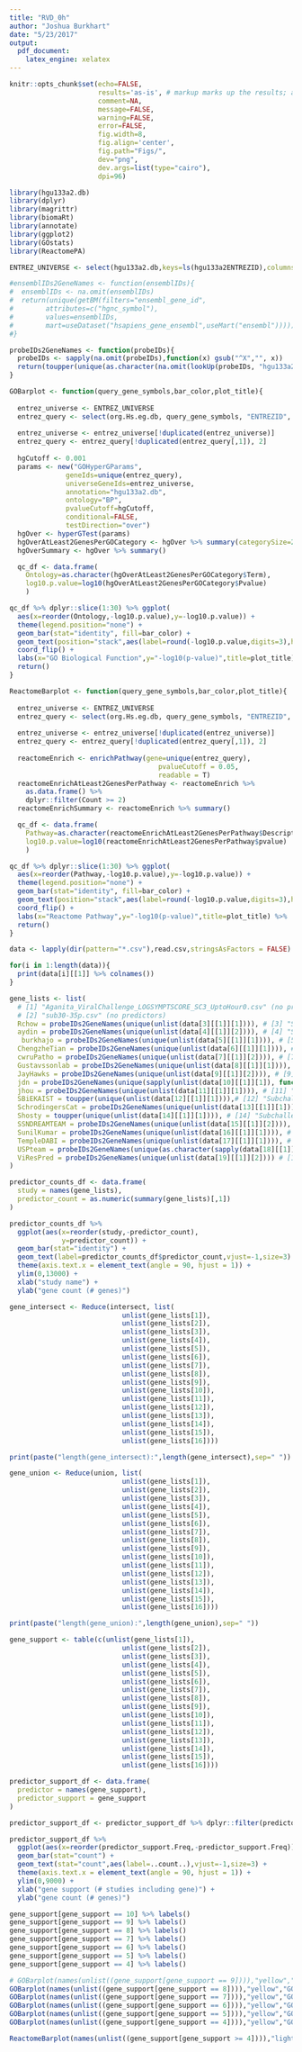 ```yaml
---
title: "RVD_0h"
author: "Joshua Burkhart"
date: "5/23/2017"
output: 
  pdf_document: 
    latex_engine: xelatex
---
```


```r
knitr::opts_chunk$set(echo=FALSE,
                      results='as-is', # markup marks up the results; asis return texts as-is; hide hides the results
                      comment=NA,
                      message=FALSE,
                      warning=FALSE,
                      error=FALSE,
                      fig.width=8,
                      fig.align='center',
                      fig.path="Figs/",
                      dev="png",
                      dev.args=list(type="cairo"),
                      dpi=96)
```

```r
library(hgu133a2.db)
library(dplyr)
library(magrittr)
library(biomaRt)
library(annotate)
library(ggplot2)
library(GOstats)
library(ReactomePA)
```

```r
ENTREZ_UNIVERSE <- select(hgu133a2.db,keys=ls(hgu133a2ENTREZID),columns="ENTREZID") %>% .[,"ENTREZID"]
```

```r

#ensemblIDs2GeneNames <- function(ensemblIDs){
#  ensemblIDs <- na.omit(ensemblIDs)
#  return(unique(getBM(filters="ensembl_gene_id",
#        attributes=c("hgnc_symbol"),
#        values=ensemblIDs,
#        mart=useDataset("hsapiens_gene_ensembl",useMart("ensembl")))))
#}

probeIDs2GeneNames <- function(probeIDs){
  probeIDs <- sapply(na.omit(probeIDs),function(x) gsub("^X","", x))
  return(toupper(unique(as.character(na.omit(lookUp(probeIDs, "hgu133a2.db", "SYMBOL"))))))
}

GOBarplot <- function(query_gene_symbols,bar_color,plot_title){
  
  entrez_universe <- ENTREZ_UNIVERSE
  entrez_query <- select(org.Hs.eg.db, query_gene_symbols, "ENTREZID", "SYMBOL")
  
  entrez_universe <- entrez_universe[!duplicated(entrez_universe)]
  entrez_query <- entrez_query[!duplicated(entrez_query[,1]), 2]
  
  hgCutoff <- 0.001
  params <- new("GOHyperGParams",
              geneIds=unique(entrez_query),
              universeGeneIds=entrez_universe,
              annotation="hgu133a2.db",
              ontology="BP",
              pvalueCutoff=hgCutoff,
              conditional=FALSE,
              testDirection="over")
  hgOver <- hyperGTest(params)
  hgOverAtLeast2GenesPerGOCategory <- hgOver %>% summary(categorySize=2)
  hgOverSummary <- hgOver %>% summary()

  qc_df <- data.frame(
    Ontology=as.character(hgOverAtLeast2GenesPerGOCategory$Term),
    log10.p.value=log10(hgOverAtLeast2GenesPerGOCategory$Pvalue)
    )

qc_df %>% dplyr::slice(1:30) %>% ggplot(
  aes(x=reorder(Ontology,-log10.p.value),y=-log10.p.value)) +
  theme(legend.position="none") +
  geom_bar(stat="identity", fill=bar_color) +
  geom_text(position="stack",aes(label=round(-log10.p.value,digits=3),hjust=1.1)) +
  coord_flip() +
  labs(x="GO Biological Function",y="-log10(p-value)",title=plot_title) %>%
  return()
}

ReactomeBarplot <- function(query_gene_symbols,bar_color,plot_title){
  
  entrez_universe <- ENTREZ_UNIVERSE
  entrez_query <- select(org.Hs.eg.db, query_gene_symbols, "ENTREZID", "SYMBOL")
  
  entrez_universe <- entrez_universe[!duplicated(entrez_universe)]
  entrez_query <- entrez_query[!duplicated(entrez_query[,1]), 2]
  
  reactomeEnrich <- enrichPathway(gene=unique(entrez_query),
                                     pvalueCutoff = 0.05,
                                     readable = T)
  reactomeEnrichAtLeast2GenesPerPathway <- reactomeEnrich %>% 
    as.data.frame() %>%
    dplyr::filter(Count >= 2)
  reactomeEnrichSummary <- reactomeEnrich %>% summary()

  qc_df <- data.frame(
    Pathway=as.character(reactomeEnrichAtLeast2GenesPerPathway$Description),
    log10.p.value=log10(reactomeEnrichAtLeast2GenesPerPathway$pvalue)
    )

qc_df %>% dplyr::slice(1:30) %>% ggplot(
  aes(x=reorder(Pathway,-log10.p.value),y=-log10.p.value)) +
  theme(legend.position="none") +
  geom_bar(stat="identity", fill=bar_color) +
  geom_text(position="stack",aes(label=round(-log10.p.value,digits=3),hjust=1.1)) +
  coord_flip() +
  labs(x="Reactome Pathway",y="-log10(p-value)",title=plot_title) %>%
  return()
}

```

```r
data <- lapply(dir(pattern="*.csv"),read.csv,stringsAsFactors = FALSE)

for(i in 1:length(data)){
  print(data[i][[1]] %>% colnames())
}

gene_lists <- list(
  # [1] "Aganita_ViralChallenge_LOGSYMPTSCORE_SC3_UptoHour0.csv" (no predictors)
  # [2] "sub30-35p.csv" (no predictors)
  Rchow = probeIDs2GeneNames(unique(unlist(data[3][[1]][1]))), # [3] "Subchallenge2_Rchow_Time0_Predictors.csv"
  aydin = probeIDs2GeneNames(unique(unlist(data[4][[1]][2]))), # [4] "Subchallenge3_aydin_Time0_Predictors.csv"
   burkhajo = probeIDs2GeneNames(unique(unlist(data[5][[1]][1]))), # [5] "Subchallenge3_burkhajo_Time0_Predictors.csv"  
  ChengzheTian = probeIDs2GeneNames(unique(unlist(data[6][[1]][1]))), # [6] "Subchallenge3_ChengzheTian_Time0_Predictors.csv"
  cwruPatho = probeIDs2GeneNames(unique(unlist(data[7][[1]][2]))), # [7] "Subchallenge3_cwruPatho_Time0_Predictors.csv"
  Gustavssonlab = probeIDs2GeneNames(unique(unlist(data[8][[1]][1]))), # [8] "Subchallenge3_Gustavssonlab_Nordlinglab_0_Predictors.csv"
  JayHawks = probeIDs2GeneNames(unique(unlist(data[9][[1]][2]))), # [9] "Subchallenge3_JayHawks-RVDC_Time0_Predictors.csv"
  jdn = probeIDs2GeneNames(unique(sapply(unlist(data[10][[1]][1]), function(x) gsub("_max","",x)))), # [10] "Subchallenge3_jdn_Time0_Predictors.csv"
  jhou = probeIDs2GeneNames(unique(unlist(data[11][[1]][1]))), # [11] "Subchallenge3_jhou_Time0_Predictors.csv"
  SBiEKAIST = toupper(unique(unlist(data[12][[1]][1]))),# [12] "Subchallenge3_SBiE_KAIST_Time0_Predictors.csv"
  SchrodingersCat = probeIDs2GeneNames(unique(unlist(data[13][[1]][1]))), # [13] "Subchallenge3_SchrodingersCat_Time0_Predictors.csv"
  Shosty = toupper(unique(unlist(data[14][[1]][1]))), # [14] "Subchallenge3_Shosty_UpToHour0_Predictors.csv"
  SSNDREAMTEAM = probeIDs2GeneNames(unique(unlist(data[15][[1]][2]))), # [15] "Subchallenge3_SSN DREAM TEAM-0_Predictors.csv"
  SunilKumar = probeIDs2GeneNames(unique(unlist(data[16][[1]][1]))), # [16] "Subchallenge3_SunilKumar_Time0_Predictors.csv"
  TempleDABI = probeIDs2GeneNames(unique(unlist(data[17][[1]][1]))), # [17] "Subchallenge3_TempleDABI_Time0_Predictors.csv"
  USPteam = probeIDs2GeneNames(unique(as.character(sapply(data[18][[1]][1], function(x) gsub("\'", "", x))))), # [18] "subchallenge3_USP team_time0_Predictors.csv"
  ViResPred = probeIDs2GeneNames(unique(unlist(data[19][[1]][2]))) # [19] "Subchallenge3_ViResPred_Time0_Predictors.csv"
)

predictor_counts_df <- data.frame(
  study = names(gene_lists),
  predictor_count = as.numeric(summary(gene_lists)[,1])
)

predictor_counts_df %>%
  ggplot(aes(x=reorder(study,-predictor_count),
             y=predictor_count)) + 
  geom_bar(stat="identity") +
  geom_text(label=predictor_counts_df$predictor_count,vjust=-1,size=3) +
  theme(axis.text.x = element_text(angle = 90, hjust = 1)) +
  ylim(0,13000) +
  xlab("study name") +
  ylab("gene count (# genes)")

gene_intersect <- Reduce(intersect, list(
                            unlist(gene_lists[1]),
                            unlist(gene_lists[2]),
                            unlist(gene_lists[3]),
                            unlist(gene_lists[4]),
                            unlist(gene_lists[5]),
                            unlist(gene_lists[6]),
                            unlist(gene_lists[7]),
                            unlist(gene_lists[8]),
                            unlist(gene_lists[9]),
                            unlist(gene_lists[10]),
                            unlist(gene_lists[11]),
                            unlist(gene_lists[12]),
                            unlist(gene_lists[13]),
                            unlist(gene_lists[14]),
                            unlist(gene_lists[15]),
                            unlist(gene_lists[16])))

print(paste("length(gene_intersect):",length(gene_intersect),sep=" "))

gene_union <- Reduce(union, list(
                            unlist(gene_lists[1]),
                            unlist(gene_lists[2]),
                            unlist(gene_lists[3]),
                            unlist(gene_lists[4]),
                            unlist(gene_lists[5]),
                            unlist(gene_lists[6]),
                            unlist(gene_lists[7]),
                            unlist(gene_lists[8]),
                            unlist(gene_lists[9]),
                            unlist(gene_lists[10]),
                            unlist(gene_lists[11]),
                            unlist(gene_lists[12]),
                            unlist(gene_lists[13]),
                            unlist(gene_lists[14]),
                            unlist(gene_lists[15]),
                            unlist(gene_lists[16])))

print(paste("length(gene_union):",length(gene_union),sep=" "))

gene_support <- table(c(unlist(gene_lists[1]),
                            unlist(gene_lists[2]),
                            unlist(gene_lists[3]),
                            unlist(gene_lists[4]),
                            unlist(gene_lists[5]),
                            unlist(gene_lists[6]),
                            unlist(gene_lists[7]),
                            unlist(gene_lists[8]),
                            unlist(gene_lists[9]),
                            unlist(gene_lists[10]),
                            unlist(gene_lists[11]),
                            unlist(gene_lists[12]),
                            unlist(gene_lists[13]),
                            unlist(gene_lists[14]),
                            unlist(gene_lists[15]),
                            unlist(gene_lists[16])))

predictor_support_df <- data.frame(
  predictor = names(gene_support),
  predictor_support = gene_support
)

predictor_support_df <- predictor_support_df %>% dplyr::filter(predictor != "NA") # not sure how NA's got in here

predictor_support_df %>%
  ggplot(aes(x=reorder(predictor_support.Freq,-predictor_support.Freq))) + 
  geom_bar(stat="count") +
  geom_text(stat="count",aes(label=..count..),vjust=-1,size=3) + 
  theme(axis.text.x = element_text(angle = 90, hjust = 1)) +
  ylim(0,9000) +
  xlab("gene support (# studies including gene)") +
  ylab("gene count (# genes)")

gene_support[gene_support == 10] %>% labels()
gene_support[gene_support == 9] %>% labels()
gene_support[gene_support == 8] %>% labels()
gene_support[gene_support == 7] %>% labels()
gene_support[gene_support == 6] %>% labels()
gene_support[gene_support == 5] %>% labels()
gene_support[gene_support == 4] %>% labels()

# GOBarplot(names(unlist((gene_support[gene_support == 9]))),"yellow","GO Biological Processes supported by 9 studies") -- no significant enrichment
GOBarplot(names(unlist((gene_support[gene_support == 8]))),"yellow","GO Biological Processes supported by 8 studies")
GOBarplot(names(unlist((gene_support[gene_support == 7]))),"yellow","GO Biological Processes supported by 7 studies")
GOBarplot(names(unlist((gene_support[gene_support == 6]))),"yellow","GO Biological Processes supported by 6 studies")
GOBarplot(names(unlist((gene_support[gene_support == 5]))),"yellow","GO Biological Processes supported by 5 studies")
GOBarplot(names(unlist((gene_support[gene_support == 4]))),"yellow","GO Biological Processes supported by 4 studies")

ReactomeBarplot(names(unlist((gene_support[gene_support >= 4]))),"lightskyblue","Reactome Pathways supported by at least 4 studies")
```